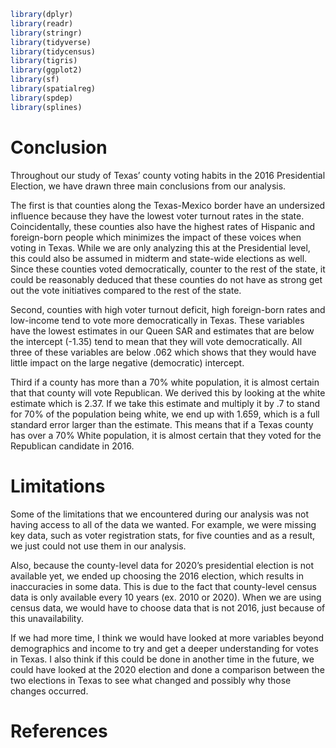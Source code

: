 ```r
library(dplyr)
library(readr)
library(stringr)
library(tidyverse)
library(tidycensus)
library(tigris)
library(ggplot2)
library(sf)
library(spatialreg)
library(spdep)
library(splines)
```

# Conclusion

Throughout our study of Texas' county voting habits in the 2016 Presidential Election, we have drawn three main conclusions from our analysis. 

The first is that counties along the Texas-Mexico border have an undersized influence because they have the lowest voter turnout rates in the state. Coincidentally, these counties also have the highest rates of Hispanic and foreign-born people which minimizes the impact of these voices when voting in Texas. While we are only analyzing this at the Presidential level, this could also be assumed in midterm and state-wide elections as well. Since these counties voted democratically, counter to the rest of the state, it could be reasonably deduced that these counties do not have as strong get out the vote initiatives compared to the rest of the state.

Second, counties with high voter turnout deficit, high foreign-born rates and low-income tend to vote more democratically in Texas. These variables have the lowest estimates in our Queen SAR and estimates that are below the intercept (-1.35) tend to mean that they will vote democratically. All three of these variables are below .062 which shows that they would have little impact on the large negative (democratic) intercept.

Third if a county has more than a 70% white population, it is almost certain that that county will vote Republican. We derived this by looking at the white estimate which is 2.37. If we take this estimate and multiply it by .7 to stand for 70% of the population being white, we end up with 1.659, which is a full standard error larger than the estimate. This means that if a Texas county has over a 70% White population, it is almost certain that they voted for the Republican candidate in 2016.

# Limitations

Some of the limitations that we encountered during our analysis was not having access to all of the data we wanted. For example, we were missing key data, such as voter registration stats, for five counties and as a result, we just could not use them in our analysis. 

Also, because the county-level data for 2020's presidential election is not available yet, we ended up choosing the 2016 election, which results in inaccuracies in some data. This is due to the fact that county-level census data is only available every 10 years (ex. 2010 or 2020). When we are using census data, we would have to choose data that is not 2016, just because of this unavailability.

If we had more time, I think we would have looked at more variables beyond demographics and income to try and get a deeper understanding for votes in Texas. I also think if this could be done in another time in the future, we could have looked at the 2020 election and done a comparison between the two elections in Texas to see what changed and possibly why those changes occurred.

# References